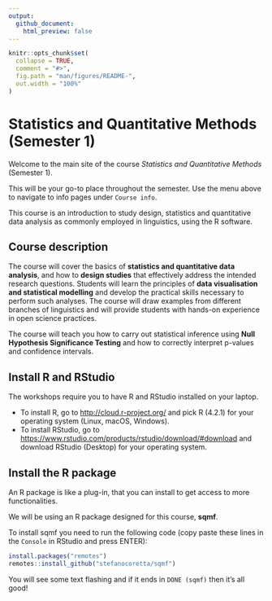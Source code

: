 ```yaml
---
output:
  github_document:
    html_preview: false
---
```


<!-- README.md is generated from README.Rmd. Please edit that file -->

```r
knitr::opts_chunk$set(
  collapse = TRUE,
  comment = "#>",
  fig.path = "man/figures/README-",
  out.width = "100%"
)
```

# Statistics and Quantitative Methods (Semester 1)

<!-- badges: start -->
<!-- badges: end -->

Welcome to the main site of the course *Statistics and Quantitative Methods* (Semester 1).

This will be your go-to place throughout the semester.
Use the menu above to navigate to info pages under `Course info`.

This course is an introduction to study design, statistics and quantitative data analysis as commonly employed in linguistics, using the R software.


## Course description

The course will cover the basics of **statistics and quantitative data analysis**, and how to **design studies** that effectively address the intended research questions. Students will learn the principles of **data visualisation and statistical modelling** and develop the practical skills necessary to perform such analyses. The course will draw examples from different branches of linguistics and will provide students with hands-on experience in open science practices.

The course will teach you how to carry out statistical inference using **Null Hypothesis Significance Testing** and how to correctly interpret p-values and confidence intervals.

## Install R and RStudio

The workshops require you to have R and RStudio installed on your laptop.

- To install R, go to <http://cloud.r-project.org/> and pick R (4.2.1) for your operating system (Linux, macOS, Windows).
- To install RStudio, go to <https://www.rstudio.com/products/rstudio/download/#download> and download RStudio (Desktop) for your operating system.

## Install the R package

An R package is like a plug-in, that you can install to get access to more functionalities.

We will be using an R package designed for this course, **sqmf**.

To install sqmf you need to run the following code (copy paste these lines in the `Console` in RStudio and press ENTER):

``` r
install.packages("remotes")
remotes::install_github("stefanocoretta/sqmf")
```

You will see some text flashing and if it ends in `DONE (sqmf)` then it's all good!
